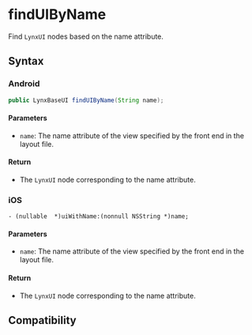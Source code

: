 # findUIByName

Find `LynxUI` nodes based on the name attribute.

## Syntax

### Android

```java
public LynxBaseUI findUIByName(String name);
```

#### Parameters

- `name`: The name attribute of the view specified by the front end in the layout file.

#### Return

- The `LynxUI` node corresponding to the name attribute.

### iOS

```objc
- (nullable  *)uiWithName:(nonnull NSString *)name;
```

#### Parameters

- `name`: The name attribute of the view specified by the front end in the layout file.

#### Return
- The `LynxUI` node corresponding to the name attribute.

## Compatibility


<LegacyCompatTable metadata="lynx-native-api/lynx-view/find-ui-by-name" />